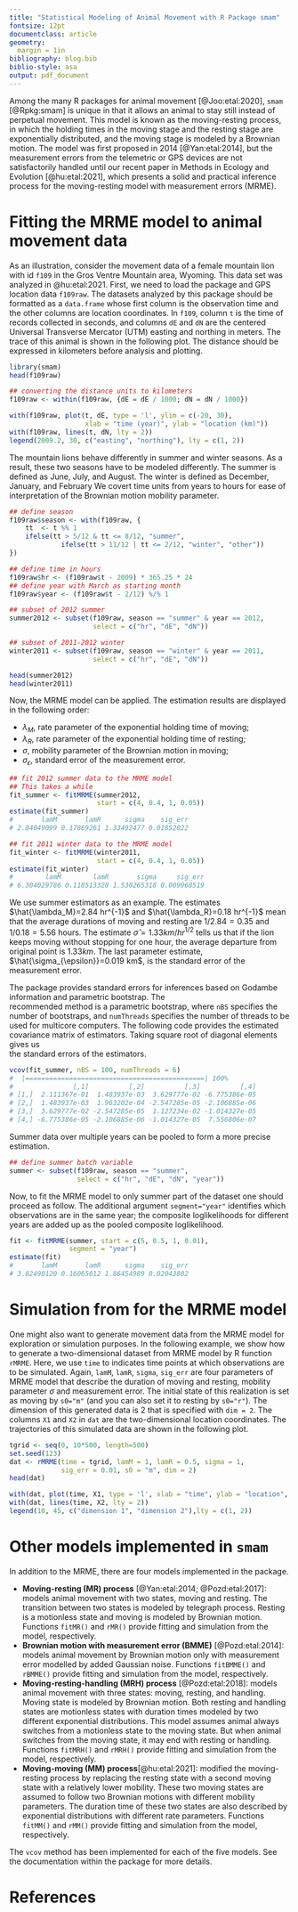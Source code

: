 ```yaml
---
title: "Statistical Modeling of Animal Movement with R Package smam"
fontsize: 12pt
documentclass: article
geometry:
  margin = 1in
bibliography: blog.bib
biblio-style: asa
output: pdf_document
---
```



Among the many R packages for animal movement [@Joo:etal:2020],
`smam` [@Rpkg:smam] is unique in that it allows an animal to stay still
instead of perpetual movement.
This model is known as the moving-resting process, in which the
holding times in the moving stage and the resting stage are
exponentially distributed, and the moving stage is modeled by a
Brownian motion. The model was first proposed in 2014 [@Yan:etal:2014],
but the measurement errors from the telemetric or GPS
devices are not satisfactorily handled until our recent paper in
Methods in Ecology and Evolution [@hu:etal:2021], which presents a
solid and practical inference process for the
moving-resting model with measurement errors (MRME).


# Fitting the MRME model to animal movement data


As an illustration, consider the movement data of a female mountain lion
with id `f109`  in the Gros Ventre Mountain area, Wyoming. This data set was
analyzed in @hu:etal:2021.  First, we need to load the package and GPS
location data `f109raw`.  The datasets analyzed
by this package should be formatted as a `data.frame` whose first column is the
observation time and the other columns are location coordinates.
In `f109`, column `t` is the time of records collected in seconds, and
columns `dE` and `dN` are the centered Universal Transverse Mercator
(UTM) easting and northing in meters. The trace of this animal
is shown in the following plot. The distance should be expressed in 
kilometers before analysis and plotting.
```r
library(smam)
head(f109raw)

## converting the distance units to kilometers
f109raw <- within(f109raw, {dE = dE / 1000; dN = dN / 1000})
```

```r
with(f109raw, plot(t, dE, type = 'l', ylim = c(-20, 30),
                   xlab = "time (year)", ylab = "location (km)"))
with(f109raw, lines(t, dN, lty = 2))
legend(2009.2, 30, c("easting", "northing"), lty = c(1, 2))
```

The mountain lions behave differently in summer and winter seasons.
As a result, these two seasons have to be modeled differently. 
The summer is defined as June, July, and August.
The winter is defined as December, January, and February
We covert time units from years
to hours for ease of interpretation of the Brownian motion mobility parameter.

```r
## define season
f109raw$season <- with(f109raw, {
    tt  <- t %% 1
    ifelse(tt > 5/12 & tt <= 8/12, "summer",
             ifelse(tt > 11/12 | tt <= 2/12, "winter", "other"))
})

## define time in hours
f109raw$hr <- (f109raw$t - 2009) * 365.25 * 24
## define year with March as starting month
f109raw$year <- (f109raw$t - 2/12) %/% 1

## subset of 2012 summer
summer2012 <- subset(f109raw, season == "summer" & year == 2012,
                     select = c("hr", "dE", "dN"))

## subset of 2011-2012 winter
winter2011 <- subset(f109raw, season == "winter" & year == 2011,
                     select = c("hr", "dE", "dN"))

head(summer2012)
head(winter2011)
```

Now, the MRME model can be applied.
The estimation results are displayed in the following order:

+ $\lambda_M$, rate parameter of the exponential holding time of moving; 
+ $\lambda_R$, rate parameter of the exponential holding time of
  resting;
+ $\sigma$, mobility parameter of the Brownian motion in moving;
+ $\sigma_{\epsilon}$, standard error of the measurement error.


```r
## fit 2012 summer data to the MRME model
## This takes a while
fit_summer <- fitMRME(summer2012,
                      start = c(4, 0.4, 1, 0.05))
estimate(fit_summer)
#       lamM       lamR      sigma    sig_err 
# 2.84049099 0.17869261 1.33492477 0.01852022

## fit 2011 winter data to the MRME model
fit_winter <- fitMRME(winter2011,
                      start = c(4, 0.4, 1, 0.05))
estimate(fit_winter)
#        lamM        lamR       sigma     sig_err 
# 6.304029786 0.118513328 1.530265318 0.009068519
```

We use summer estimators as an example.
The estimates $\hat{\lambda_M}=2.84 hr^{-1}$ and
$\hat{\lambda_R}=0.18 hr^{-1}$
mean that the average durations of moving and
resting are $1/2.84=0.35$ and $1/0.18=5.56$ hours.
The estimate $\hat{\sigma}=1.33 km/hr^{1/2}$
tells us that if the lion keeps moving without stopping 
for one hour, the average departure from original
point is $1.33 km$. The last parameter estimate, 
$\hat{\sigma_{\epsilon}}=0.019 km$, is the standard error of the
measurement error.


The package provides standard errors for inferences based on Godambe
information and parametric bootstrap. The  
recommended method is a parametric bootstrap, where
`nBS` specifies the number 
of bootstraps, and `numThreads` specifies the number of threads to be
used for multicore computers. The following code
provides the estimated covariance matrix of estimators.
Taking square root of diagonal elements gives us  
the standard errors of the estimators.


```r
vcov(fit_summer, nBS = 100, numThreads = 6)
#  |=============================================| 100%
#               [,1]          [,2]          [,3]          [,4]
# [1,]  2.111367e-01  1.483937e-03  3.629777e-02 -6.775386e-05
# [2,]  1.483937e-03  1.963202e-04 -2.547285e-05 -2.106885e-06
# [3,]  3.629777e-02 -2.547285e-05  1.127234e-02 -1.014327e-05
# [4,] -6.775386e-05 -2.106885e-06 -1.014327e-05  7.556806e-07
```

Summer data over multiple years can be pooled to form a more precise
estimation. 

```r
## define summer batch variable
summer <- subset(f109raw, season == "summer",
                 select = c("hr", "dE", "dN", "year"))
```
Now, to fit the MRME model to only summer part of the dataset
one should proceed as follow. The additional argument `segment="year"`
identifies which observations are in the same year; the composite
loglikelihoods for different years are added up as the pooled
composite loglikelihood.

```r
fit <- fitMRME(summer, start = c(5, 0.5, 1, 0.01),
               segment = "year")
estimate(fit)
#       lamM       lamR      sigma    sig_err
# 3.82490120 0.16065612 1.86454989 0.02043802
```

# Simulation from for the MRME model

One might also want to generate movement data from the MRME model for
exploration or simulation purposes.
In the following example, we show how to generate
a two-dimensional dataset from MRME model by R function
`rMRME`. Here, we use `time` to indicates
time points at which observations are to be simulated.
Again, `lamM`, `lamR`, `sigma`, `sig_err` are four parameters of
MRME model that describe the duration of moving and 
resting, mobility parameter $\sigma$ and measurement
error. The initial state of this
realization is set as moving by `s0="m"` (and you can
also set it to resting by `s0="r"`). The dimension
of this generated data is 2 that is specified with
`dim = 2`. The columns `X1` and `X2` in
`dat` are the two-dimensional location coordinates.
The trajectories of this simulated data are shown
in the following plot.

```r
tgrid <- seq(0, 10*500, length=500)
set.seed(123)
dat <- rMRME(time = tgrid, lamM = 1, lamR = 0.5, sigma = 1,
             sig_err = 0.01, s0 = "m", dim = 2)
head(dat)
```

```r
with(dat, plot(time, X1, type = 'l', xlab = "time", ylab = "location", ylim = range(c(X1, X2))))
with(dat, lines(time, X2, lty = 2))
legend(10, 45, c("dimension 1", "dimension 2"),lty = c(1, 2))
```

# Other models implemented in `smam`

In addition to the MRME, there are four models implemented in the package.

- **Moving-resting (MR) process** [@Yan:etal:2014; @Pozd:etal:2017]:
    models animal movement with two
    states, moving and resting. The transition between two
    states is modeled by telegraph process.
    Resting is a motionless state and moving
    is modeled by Brownian motion. Functions `fitMR()` and `rMR()`
	provide fitting and simulation from the model, respectively.
- **Brownian motion with measurement error (BMME)** [@Pozd:etal:2014]:
    models animal movement
    by Brownian motion only with measurement error modelled by added
    Gaussian noise.  Functions `fitBMME()` and `rBMME()` provide
    fitting and simulation from the model, respectively.
- **Moving-resting-handling (MRH) process** [@Pozd:etal:2018]:
    models animal movement
    with three states: moving, resting, and handling. Moving state
    is modeled by Brownian motion. Both resting and handling states
    are motionless states with duration times modeled by
    two different exponential distributions. This model assumes animal always
    switches from a motionless state to the moving state. But when animal
    switches from the moving state, it may end with resting or handling.
    Functions `fitMRH()` and `rMRH()` provide fitting and simulation
    from the model, respectively.
- **Moving-moving (MM) process**[@hu:etal:2021]: 
    modified the moving-resting process by
    replacing the resting state with a second moving state 
    with a relatively lower mobility. These two
    moving states are assumed to follow two Brownian motions with
    different mobility parameters. The duration time of these two
    states are also described by exponential distributions with different
    rate parameters. Functions `fitMM()` and `rMM()` provide fitting
    and simulation from the model, respectively.

The `vcov` method has been implemented for each of the five models.
See the documentation within the package for more details.

# References
